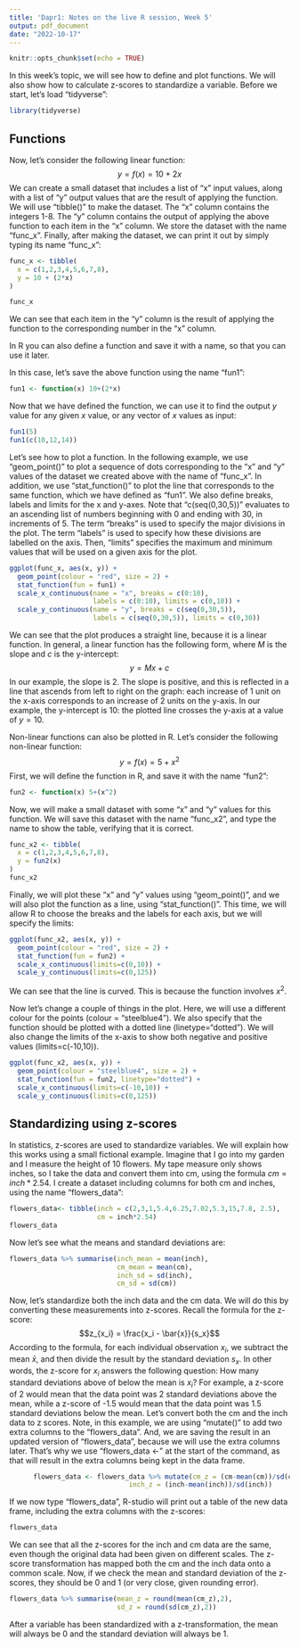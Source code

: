 ```yaml
---
title: 'Dapr1: Notes on the live R session, Week 5'
output: pdf_document
date: "2022-10-17"
---
```


```r
knitr::opts_chunk$set(echo = TRUE)
```

In this week's topic, we will see how to define and plot functions. We will also show how to calculate z-scores to standardize a variable. Before we start, let's load "tidyverse":

```r
library(tidyverse)
```


## Functions

Now, let's consider the following linear function: 
$$y = f(x) = 10 + 2x$$
We can create a small dataset that includes a list of "x" input values, along with a list of "y" output values that are the result of applying the function. We will use "tibble()" to make the dataset.  The "x" column contains the integers 1-8. The "y" column contains the output of applying the above function to each item in the "x" column. We store the dataset with the name "func_x".  Finally, after making the dataset, we can print it out by simply typing its name "func_x":

```r
func_x <- tibble(
  x = c(1,2,3,4,5,6,7,8), 
  y = 10 + (2*x) 
)

func_x
```

We can see that each item in the "y" column is the result of applying the function to the corresponding number in the "x" column.

In R you can also define a function and save it with a name, so that you can use it later. 

In this case, let's save the above function using the name "fun1":

```r
fun1 <- function(x) 10+(2*x)
```
Now that we have defined the function, we can use it to find the output $y$ value for any given $x$ value, or any vector of $x$ values as input:

```r
fun1(5)
fun1(c(10,12,14))
```
Let's see how to plot a function.
In the following example, we use "geom_point()" to plot a sequence of dots corresponding to the "x" and "y" values of the dataset we created above with the name of "func_x". In addition, we use "stat_function()" to plot the line that corresponds to the same function, which we have defined as "fun1". We also define breaks, labels and limits for the x and y-axes. Note that "c(seq(0,30,5))" evaluates to an ascending list of numbers beginning with 0 and ending with 30, in increments of 5. The term "breaks" is used to specify the major divisions in the plot. The term "labels" is used to specify how these divisions are labelled on the axis. Then, "limits" specifies the maximum and minimum values that will be used on a given axis for the plot.  

```r

ggplot(func_x, aes(x, y)) + 
  geom_point(colour = "red", size = 2) +
  stat_function(fun = fun1) +
  scale_x_continuous(name = "x", breaks = c(0:10), 
                     labels = c(0:10), limits = c(0,10)) +
  scale_y_continuous(name = "y", breaks = c(seq(0,30,5)), 
                     labels = c(seq(0,30,5)), limits = c(0,30))
```
We can see that the plot produces a straight line, because it is a linear function. In general, a linear function has the following form, where $M$ is the slope and $c$ is the y-intercept:
$$y = Mx + c$$
In our example, the slope is 2. The slope is positive, and this is reflected in a line that ascends from left to right on the graph: each increase of 1 unit on the x-axis corresponds to an increase of 2 units on the y-axis.  In our example, the y-intercept is 10: the plotted line crosses the y-axis at a value of $y=10$. 

Non-linear functions can also be plotted in R. Let's consider the following non-linear function:
$$y = f(x) = 5+x^2$$
First, we will define the function in R, and save it with the name "fun2":
```r
fun2 <- function(x) 5+(x^2)
```

Now, we will make a small dataset with some "x" and "y" values for this function. We will save this dataset with the name "func_x2", and type the name to show the table, verifying that it is correct.
```r
func_x2 <- tibble(
  x = c(1,2,3,4,5,6,7,8), 
  y = fun2(x)
)
func_x2
```
Finally, we will plot these "x" and "y" values using "geom_point()", and we will also plot the function as a line, using "stat_function()". This time, we will allow R to choose the breaks and the labels for each axis, but we will specify the limits: 


```r
ggplot(func_x2, aes(x, y)) + 
  geom_point(colour = "red", size = 2) +
  stat_function(fun = fun2) +
  scale_x_continuous(limits=c(0,10)) + 
  scale_y_continuous(limits=c(0,125))
```
We can see that the line is curved. This is because the function involves $x^2$.

Now let's change a couple of things in the plot. Here, we will use a different colour for the points (colour = "steelblue4"). We also specify that the function should be plotted with a dotted line (linetype="dotted"). We will also change the limits of the x-axis to show both negative and positive values (limits=c(-10,10)).
```r
ggplot(func_x2, aes(x, y)) + 
  geom_point(colour = "steelblue4", size = 2) +
  stat_function(fun = fun2, linetype="dotted") +
  scale_x_continuous(limits=c(-10,10)) + 
  scale_y_continuous(limits=c(0,125))
```



## Standardizing using z-scores

In statistics, z-scores are used to standardize variables. We will explain how this works using a small fictional example. Imagine that I go into my garden and I measure the height of 10 flowers. My tape measure only shows inches, so I take the data and convert them into cm, using the formula $cm=inch*2.54$. I create a dataset including columns for both cm and inches, using the name "flowers_data": 
```r
flowers_data<- tibble(inch = c(2,3,1,5.4,6.25,7.02,5.3,15,7.8, 2.5), 
                      cm = inch*2.54)
flowers_data

```
Now let's see what the means and standard deviations are:
```r
flowers_data %>% summarise(inch_mean = mean(inch), 
                           cm_mean = mean(cm), 
                           inch_sd = sd(inch), 
                           cm_sd = sd(cm))
```
Now, let's standardize both the inch data and the cm data. We will do this by converting these measurements into z-scores. Recall the formula for the z-score:
$$z_{x_i} = \frac{x_i - \bar{x}}{s_x}$$
According to the formula, for each individual observation $x_i$, we subtract the mean $\bar{x}$, and then divide the result by the standard deviation $s_x$. In other words, the z-score for $x_i$ answers the following question: How many standard deviations above of below the mean is $x_i$? For example, a z-score of 2 would mean that the data point was 2 standard deviations above the mean, while a z-score of -1.5 would mean that the data point was 1.5 standard deviations below the mean.  Let's convert both the cm and the inch data to z scores. Note, in this example, we are using "mutate()" to add two extra columns to the "flowers_data". And, we are saving the result in an updated version of "flowers_data", because we will use the extra columns later. That's why we use "flowers_data <- " at the start of the command, as that will result in the extra columns being kept in the data frame.

```r
      flowers_data <- flowers_data %>% mutate(cm_z = (cm-mean(cm))/sd(cm), 
                              inch_z = (inch-mean(inch))/sd(inch)) 
```
If we now type "flowers_data", R-studio will print out a table of the new data frame, including the extra columns with the z-scores:

```r
flowers_data
```
We can see that all the z-scores for the inch and cm data are the same, even though the original data had been given on different scales. The z-score transformation has mapped both the cm and the inch data onto a common scale. Now, if we check the mean and standard deviation of the z-scores, they should be 0 and 1 (or very close, given rounding error).

```r
flowers_data %>% summarise(mean_z = round(mean(cm_z),2),
                           sd_z = round(sd(cm_z),2))
```
After a variable has been standardized with a z-transformation, the mean will always be 0 and the  standard deviation will always be 1.
